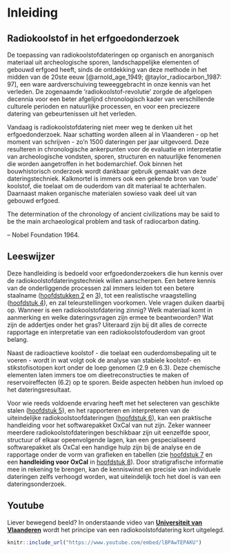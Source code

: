 # Inleiding {#intro}

## Radiokoolstof in het erfgoedonderzoek

De toepassing van radiokoolstofdateringen op organisch en anorganisch materiaal uit archeologische sporen, landschappelijke elementen of gebouwd erfgoed heeft, sinds de ontdekking van deze methode in het midden van de 20ste eeuw [@arnold_age_1949; @taylor_radiocarbon_1987: 97], een ware aardverschuiving teweeggebracht in onze kennis van het verleden. De zogenaamde 'radiokoolstof-revolutie' zorgde de afgelopen decennia voor een beter afgelijnd chronologisch kader van verschillende culturele perioden en natuurlijke processen, en voor een preciezere datering van gebeurtenissen uit het verleden.

Vandaag is radiokoolstofdatering niet meer weg te denken uit het erfgoedonderzoek. Naar schatting worden alleen al in Vlaanderen - op het moment van schrijven - zo'n 1500 dateringen per jaar uitgevoerd. Deze resulteren in chronologische ankerpunten voor de evaluatie en interpretatie van archeologische vondsten, sporen, structuren en natuurlijke fenomenen die worden aangetroffen in het bodemarchief. Ook binnen het bouwhistorisch onderzoek wordt dankbaar gebruik gemaakt van deze dateringstechniek. Kalkmortel is immers ook een gekende bron van 'oude' koolstof, die toelaat om de ouderdom van dit materiaal te achterhalen. Daarnaast maken organische materialen sowieso vaak deel uit van gebouwd erfgoed.


::: {.callout-note appearance="simple"}

The determination of the chronology of ancient civilizations may be said to be the main archaeological problem and task of radiocarbon dating.
  
 -- Nobel Foundation 1964.
:::



## Leeswijzer

Deze handleiding is bedoeld voor erfgoedonderzoekers die hun kennis over de radiokoolstofdateringstechniek willen aanscherpen. Een betere kennis van de onderliggende processen zal immers leiden tot een betere staalname ([hoofdstukken 2](#principes) en [3](#kalibratie)), tot een realistische vraagstelling ([hoofdstuk 4](#onderzoeksvragen)), en zal teleurstellingen voorkomen. Vele vragen duiken daarbij op. Wanneer is een radiokoolstofdatering zinnig? Welk materiaal komt in aanmerking en welke dateringsvragen zijn ermee te beantwoorden? Wat zijn de addertjes onder het gras? Uiteraard zijn bij dit alles de correcte rapportage en interpretatie van een radiokoolstofouderdom van groot belang.

Naast de radioactieve koolstof - die toelaat een ouderdomsbepaling uit te voeren - wordt in wat volgt ook de analyse van stabiele koolstof- en stikstofisotopen kort onder de loep genomen (2.9 en 6.3). Deze chemische elementen laten immers toe om dieetreconstructies te maken of reservoireffecten (6.2) op te sporen. Beide aspecten hebben hun invloed op het dateringsresultaat.

Voor wie reeds voldoende ervaring heeft met het selecteren van geschikte stalen ([hoofdstuk 5](#bemonsteren)), en het rapporteren en interpreteren van de uiteindelijke radiokoolstoofdateringen ([hoofdstuk 6](#rapporteren)), kan een praktische handleiding voor het softwarepakket OxCal van nut zijn. Zeker wanneer meerdere radiokoolstofdateringen beschikbaar zijn uit eenzelfde spoor, structuur of elkaar opeenvolgende lagen, kan een gespecialiseerd softwarepakket als OxCal een handige hulp zijn bij de analyse en de rapportage onder de vorm van grafieken en tabellen (zie [hoofdstuk 7](#modelleren) en een **handleiding voor OxCal** in [hoofdstuk 8](#OxCal_intro)). Door stratigrafische informatie mee in rekening te brengen, kan de kenniswinst en precisie van individuele dateringen zelfs verhoogd worden, wat uiteindelijk toch het doel is van een dateringsonderzoek.


## Youtube

Liever bewegend beeld? In onderstaande video van [**Universiteit van Vlaanderen**](https://www.universiteitvanvlaanderen.be/) wordt het principe van een radiokoolstofdatering kort uitgelegd.


```r
knitr::include_url("https://www.youtube.com/embed/lBPAwTEPAKU")
```

